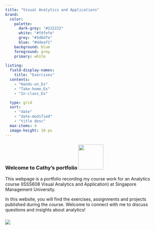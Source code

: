```yaml
---
title: "Visual Analytics and Applications"
brand:
  color:
    palette:
      dark-grey: "#222222"
      white: "#fdfefe"
      grey: "#5d6d7e" 
      blue: "#ddeaf1"
    background: blue
    foreground: grey
    primary: white
    
listing:
  field-display-names:
    title: "Exercises"
  contents:
    - "Hands-on_Ex"
    - "Take-home_Ex"
    - "In-class_Ex"

  type: grid
  sort: 
    - "date"
    - "date-modified"
    - "title desc"
  max-items: 4
  image-height: 10 px
---
```


### **Welcome to Cathy's portfolio** ![](images/dino-rex-2%20copy.png){width="80"}

This webpage is a portfolio recording my course work for an Analytics course (ISSS608 Visual Analytics and Application) at Singapore Management University.

In this website, you will find the exercises, assignments and projects published during the course. Welcome to connect with me to discuss questions and insights about analytics!

### ![](images/dino-banner-sepline.png)
